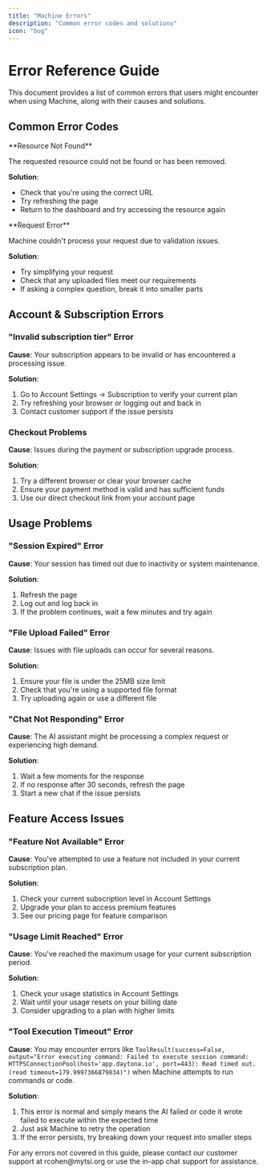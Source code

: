 ```yaml
---
title: "Machine Errors"
description: "Common error codes and solutions"
icon: "bug"
---
```


# Error Reference Guide

This document provides a list of common errors that users might encounter when using Machine, along with their causes and solutions.

## Common Error Codes

<ResponseField name="404" type="Not Found">
  **Resource Not Found**
  
  The requested resource could not be found or has been removed.
  
  **Solution**: 
  - Check that you're using the correct URL
  - Try refreshing the page
  - Return to the dashboard and try accessing the resource again
</ResponseField>

<ResponseField name="422" type="Unprocessable Entity">
  **Request Error**
  
  Machine couldn't process your request due to validation issues.
  
  **Solution**: 
  - Try simplifying your request
  - Check that any uploaded files meet our requirements
  - If asking a complex question, break it into smaller parts
</ResponseField>

## Account & Subscription Errors

### "Invalid subscription tier" Error

**Cause**: Your subscription appears to be invalid or has encountered a processing issue.

**Solution**:
1. Go to Account Settings → Subscription to verify your current plan
2. Try refreshing your browser or logging out and back in
3. Contact customer support if the issue persists

### Checkout Problems

**Cause**: Issues during the payment or subscription upgrade process.

**Solution**:
1. Try a different browser or clear your browser cache
2. Ensure your payment method is valid and has sufficient funds
3. Use our direct checkout link from your account page

## Usage Problems

### "Session Expired" Error

**Cause**: Your session has timed out due to inactivity or system maintenance.

**Solution**:
1. Refresh the page
2. Log out and log back in
3. If the problem continues, wait a few minutes and try again

### "File Upload Failed" Error

**Cause**: Issues with file uploads can occur for several reasons.

**Solution**:
1. Ensure your file is under the 25MB size limit
2. Check that you're using a supported file format
3. Try uploading again or use a different file

### "Chat Not Responding" Error

**Cause**: The AI assistant might be processing a complex request or experiencing high demand.

**Solution**:
1. Wait a few moments for the response
2. If no response after 30 seconds, refresh the page
3. Start a new chat if the issue persists

## Feature Access Issues

### "Feature Not Available" Error

**Cause**: You've attempted to use a feature not included in your current subscription plan.

**Solution**:
1. Check your current subscription level in Account Settings
2. Upgrade your plan to access premium features
3. See our pricing page for feature comparison

### "Usage Limit Reached" Error

**Cause**: You've reached the maximum usage for your current subscription period.

**Solution**:
1. Check your usage statistics in Account Settings
2. Wait until your usage resets on your billing date
3. Consider upgrading to a plan with higher limits

### "Tool Execution Timeout" Error

**Cause**: You may encounter errors like `ToolResult(success=False, output="Error executing command: Failed to execute session command: HTTPSConnectionPool(host='app.daytona.io', port=443): Read timed out. (read timeout=179.9997366879834)")` when Machine attempts to run commands or code.

**Solution**:
1. This error is normal and simply means the AI failed or code it wrote failed to execute within the expected time
2. Just ask Machine to retry the operation
3. If the error persists, try breaking down your request into smaller steps

<Info>
For any errors not covered in this guide, please contact our customer support at rcohen@mytsi.org or use the in-app chat support for assistance.
</Info>

